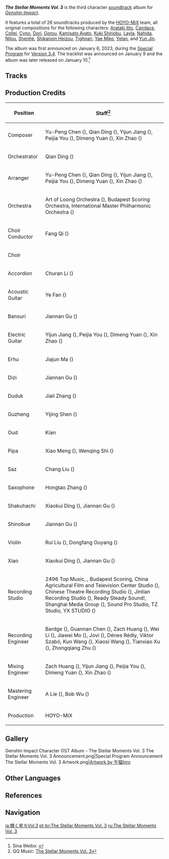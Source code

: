 {{Album Infobox
|title       = The Stellar Moments Vol.&nbsp;3
|image       = The Stellar Moments Vol. 3.png
|type        = Character Trailer Soundtracks
|group       = Albums
|medium      = Digital
|series      = The Stellar Moments (Album Series)
|releaseDate = 2023-01-10 12:00:00 GMT+8
|length      = 45 min 24 sec - 26 tracks
|spotify     = 4alm7dlAhGRBMb21F49YC8
|youtube     = OLAK5uy_li_YgtFoUCdMdLS_Pee9_LpGxjIHFYyGc
|previous    = [[The Stellar Moments Vol. 2]]
|next        = [[The Stellar Moments Vol. 4]]
}}
'''''The Stellar Moments Vol. 3''''' is the third character [[soundtrack]] album for ''[[Genshin Impact]]''.

It features a total of 26 soundtracks produced by the [[HOYO-MiX]] team, all original compositions for the following characters: [[Arataki Itto]], [[Candace]], [[Collei]], [[Cyno]], [[Dori]], [[Gorou]], [[Kamisato Ayato]], [[Kuki Shinobu]], [[Layla]], [[Nahida]], [[Nilou]], [[Shenhe]], [[Shikanoin Heizou]], [[Tighnari]], [[Yae Miko]], [[Yelan]], and [[Yun Jin]].

The album was first announced on January 6, 2023, during the [[Special Program]] for [[Version 3.4]]. The tracklist was announced on January 9 and the album was later released on January 10.<ref>Sina Weibo: [https://weibo.com/6593199887/Mnu3lumUM {{zh|「《原神》第三张角色主题OST即将上线 」}}]</ref>

==Tracks==
{{Soundtracks by Category Table|The Stellar Moments Vol. 3 Soundtracks|hidealbum=1|type=mediaoriginal|hideextras=1}}

==Production Credits==
{| class="wikitable"
! Position
! Staff<ref>QQ Music: [https://y.qq.com/n/ryqq/albumDetail/001BkC4x3OjWbT {{zh|闪耀的群星3}} The Stellar Moments Vol. 3]</ref>
|-
! Composer
| Yu-Peng Chen ({{zh|陈致逸}}), Qian Ding ({{zh|丁谦}}), Yijun Jiang ({{zh|姜以君}}), Peijia You ({{zh|尤裴佳}}), Dimeng Yuan ({{zh|苑迪萌}}), Xin Zhao ({{zh|赵鑫}})
|-
! Orchestrator
| Qian Ding ({{zh|丁谦}})
|-
! Arranger
| Yu-Peng Chen ({{zh|陈致逸}}), Qian Ding ({{zh|丁谦}}), Yijun Jiang ({{zh|姜以君}}), Peijia You ({{zh|尤裴佳}}), Dimeng Yuan ({{zh|苑迪萌}}), Xin Zhao ({{zh|赵鑫}})
|-
! Orchestra
| Art of Loong Orchestra ({{zh|龙之艺交响乐团}}), Budapest Scoring Orchestra, International Master Philharmonic Orchestra ({{zh|国际首席爱乐乐团}})
|-
! Choir Conductor
| Fang Qi ({{zh|齐放}})
|-
! Choir
|{{zh|Sfuture艺术团}}
|-
! Accordion
| Churan Li ({{zh|李楚然}})
|-
! Acoustic Guitar
| Ye Fan ({{zh|范晔}})
|-
! Bansuri
| Jiannan Gu ({{zh|顾剑楠}})
|-
! Electric Guitar
| Yijun Jiang ({{zh|姜以君}}), Peijia You ({{zh|尤裴佳}}), Dimeng Yuan ({{zh|苑迪萌}}), Xin Zhao ({{zh|赵鑫}})
|-
! Erhu
| Jiajun Ma ({{zh|马稼骏}})
|-
! Dizi
| Jiannan Gu ({{zh|顾剑楠}})
|-
! Duduk
| Jiali Zhang ({{zh|张佳理}})
|-
! Guzheng
| Yijing Shen ({{zh|申依靖}})
|-
! Oud
| Kian
|-
! Pipa
| Xiao Meng ({{zh|孟霄}}), Wenqing Shi ({{zh|施文卿}})
|-
! Saz
| Chang Liu ({{zh|刘耳朵}})
|-
! Saxophone
| Hongtao Zhang ({{zh|张宏涛}})
|-
! Shakuhachi
| Xiaokui Ding ({{zh|丁晓逵}}), Jiannan Gu ({{zh|顾剑楠}})
|-
! Shinobue
| Jiannan Gu ({{zh|顾剑楠}})
|-
! Violin
| Rui Liu ({{zh|刘睿}}), Dongfang Ouyang ({{zh|欧阳东方}})
|-
! Xiao
| Xiaokui Ding ({{zh|丁晓逵}}), Jiannan Gu ({{zh|顾剑楠}})
|-
! Recording Studio
| 2496 Top Music, {{Not a Typo|52Hz Studio}}, Budapest Scoring, China Agricultural Film and Television Center Studio ({{zh|中国农影录音棚}}), Chinese Theatre Recording Studio ({{zh|中国剧院录音棚}}), Jintian Recording Studio ({{zh|金田录音棚}}), Ready Steady Sound!, Shanghai Media Group ({{zh|上海广播大厦}}), Sound Pro Studio, TZ Studio, YX STUDIO ({{zh|上海音像公司录音棚}})
|-
! Recording Engineer
| Bardge ({{zh|麻锅}}), Guannan Chen ({{zh|陈冠男}}), Zach Huang ({{zh|黄巍}}), Wei Li ({{zh|李巍}}), Jiawei Mo ({{zh|莫家伟}}), Jovi ({{zh|陈宇轩}}), Dénes Rédly, Viktor Szabó, Kun Wang ({{zh|王昆}}), Xiaosi Wang ({{zh|王小四}}), Tianxiao Xu ({{zh|徐天晓}}), Zhongqiang Zhu ({{zh|朱忠强}})
|-
! Mixing Engineer
| Zach Huang ({{zh|黄巍}}), Yijun Jiang ({{zh|姜以君}}), Peijia You ({{zh|尤裴佳}}), Dimeng Yuan ({{zh|苑迪萌}}), Xin Zhao ({{zh|赵鑫}})
|-
! Mastering Engineer
| A Lie ({{zh|阿烈}}), Bob Wu ({{zh|吴身宝}})
|-
! Production
| HOYO-MiX
|}
<!--
==Trivia==
-->
==Gallery==
<gallery>
Genshin Impact Character OST Album - The Stellar Moments Vol. 3
The Stellar Moments Vol. 3 Announcement.png|Special Program Announcement
The Stellar Moments Vol. 3 Artwork.png|[https://t.bilibili.com/749816249734660101?spm_id_from=333.999.0.0 Artwork by 午猫hiro]
</gallery>

==Other Languages==
{{Other Languages
|en      = The Stellar Moments Vol. 3
|zhs     = 闪耀的群星3
|zhs_rm  = Shǎnyào de Qúnxīng Sān
|zht     = 閃耀的群星3
|zht_rm  = Shǎnyào de Qúnxīng Sān
|zh_tl   = Shining Stars 3
|ja      = 輝く星々Vol. 3
|ja_rm   = Kagayaku Hoshiboshi Voryuumu Surii
|ja_tl   = Shining Stars Vol. 3
|ko      = 빛나는 뭇별3
|ko_rm   = Binnaneun Mutbyeol Sam
|ko_tl   = Many Shining Stars 3
}}

==References==
{{Reflist}}

==Navigation==
{{Album Navbox|main}}

[[ja:輝く星々Vol.3]]
[[pt-br:The Stellar Moments Vol. 3]]
[[ru:The Stellar Moments Vol. 3]]